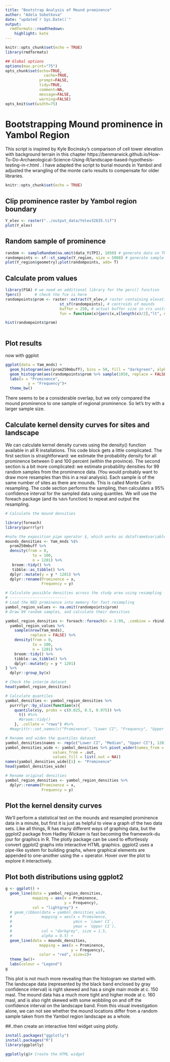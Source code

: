 ```yaml
---
title: "Bootstrap Analysis of Mound prominence"
author: "Adela Sobotkova"
date: "updated`r Sys.Date()`"
output:
  rmdformats::readthedown:
    highlight: kate
---
```


```r
knitr::opts_chunk$set(echo = TRUE)
library(rmdformats)

## Global options
options(max.print="75")
opts_chunk$set(echo=TRUE,
	             cache=TRUE,
               prompt=FALSE,
               tidy=TRUE,
               comment=NA,
               message=FALSE,
               warning=FALSE)
opts_knit$set(width=75)
```

# Bootstrapping Mound prominence in Yambol Region 
This script is inspired by Kyle Bocinsky's comparison of cell tower elevation with background terrain in this chapter https://benmarwick.github.io/How-To-Do-Archaeological-Science-Using-R/landscape-based-hypothesis-testing-in-r.html
. I have adapted the script to burial mounds in Yambol and adjusted the wrangling of the monte carlo results to compensate for older libraries.
 
 
```r
knitr::opts_chunk$set(echo = TRUE)
```

## Clip prominence raster by Yambol region boundary
```r
Y_elev <- raster("../output_data/Yelev32635.tif")
plot(Y_elev)
```

## Random sample of prominence
```r
random <- sampleRandom(na.omit(data_Y$TPI), 1050) # generate data on TRI sample as big as the mounds, but it is not quite prominence
randompoints <- sf::st_sample(Y_region, size = 5000) # generate sample as big as the mounds
plot(Y_region$geometry);plot(randompoints, add= T)

```
## Calculate prom values

```r
library(FSA) # we need an additional library for the perc() function
?perc()      # check the fce is here
randompoints$prom <- raster::extract(Y_elev,# raster containing elevation data
                        st_sf(randompoints), # centroids of mounds
                        buffer = 250, # actual buffer size in crs units, in this case 250m  or ca 7x7 cells around kernel
                        fun = function(x){perc(x,x[length(x)/2],"lt", na.rm = FALSE, digits = 2)})

hist(randompoints$prom)
    
```

## Plot results

now with ggplot
```r
ggplot(data = Yam_mnds) +
  geom_histogram(aes(prom250mbuff), bins = 50, fill = "darkgreen", alpha = 0.6)+
  geom_histogram(aes(randompoints$prom %>% sample(1050, replace = FALSE)), bins = 50, alpha = 0.5, fill = "hotpink", colour = "pink")+
  labs(x = "Prominence",
          y = "Frequency")+
  theme_bw()
```

There seems to be a considerable overlap, but we only compared the mound prominence to one sample of regional prominence. So let's try with a larger sample size.

## Calculate kernel density curves for sites and landscape
We can calculate kernel density curves using the density() function available in all R installations. This code block gets a little complicated. The first section is straightforward: we estimate the probability density for all prominence between 0 and 100 percent (within the province). The second section is a bit more complicated: we estimate probability densities for 99 random samples from the prominence data. (You would probably want to draw more resamples than this in a real analysis). Each sample is of the same number of sites as there are mounds. This is called Monte Carlo resampling. The code section performs the sampling, then calculates a 95% confidence interval for the sampled data using quantiles. We will use the foreach package (and its `%do%` function) to repeat and output the resampling.


```r

# Calculate the mound densities

library(foreach)
library(purrrlyr)

#note the exposition pipe operator $, which works as dataframe$variable
mounds_densities <- Yam_mnds %$%  
  prom250mbuff %>%
  density(from = 0,
            to = 100,
            n = 1201) %>% 
   broom::tidy() %>%
   tibble::as_tibble() %>%
  dplyr::mutate(y = y * 1201) %>%
  dplyr::rename(Prominence = x,
                Frequency = y)

```

```r
# Calculate possible densities across the study area using resampling
# -------------------------
# Load the NED prominence into memory for fast resampling
yambol_region_values <- na.omit(randompoints$prom)
# Draw 99 random samples, and calculate their densities

yambol_region_densities <- foreach::foreach(n = 1:99, .combine = rbind) %do% {
  yambol_region_values %>%
    sample(nrow(Yam_mnds),
           replace = FALSE) %>%
    density(from = 0,
            to = 100,
            n = 1201) %>% 
    broom::tidy() %>%
    tibble::as_tibble() %>%
    dplyr::mutate(y = y * 1201)
} %>%
  dplyr::group_by(x)

# Check the interim dataset
head(yambol_region_densities)

# Calculate quantiles
yambol_densities <- yambol_region_densities %>%
  purrrlyr::by_slice(function(x){
    quantile(x$y, probs = c(0.025, 0.5, 0.975)) %>%
      t() #%>%
      #broom::tidy()  
    }, .collate = "rows") #%>%
  #magrittr::set_names(c("Prominence", "Lower CI", "Frequency", "Upper CI"))

# Rename and widen the quantiles dataset
yambol_densities$names <- rep(c("Lower CI", "Median", "Upper CI"), 1201)
yambol_densities_wide <- yambol_densities %>% pivot_wider(names_from = names,
                     values_from = .out,
                     values_fill = list(.out = NA))
names(yambol_densities_wide)[1] <- "Prominence"
head(yambol_densities_wide)

# Rename original densities
yambol_region_densities <- yambol_region_densities %>% 
  dplyr::rename(Prominence = x,
                Frequency = y)

```

## Plot the kernel density curves
We’ll perform a statistical test on the mounds and resampled prominence data in a minute, but first it is just as helpful to view a graph of the two data sets. Like all things, R has many different ways of graphing data, but the ggplot2 package from Hadley Wickam is fast becoming the framework-du jour for graphics in R. The plotly package can be used to effortlessly convert ggplot2 graphs into interactive HTML graphics. ggplot2 uses a pipe-like system for building graphs, where graphical elements are appended to one-another using the + operator. Hover over the plot to explore it interactively.


## Plot both distributions using ggplot2
```r
g <- ggplot() +
  geom_line(data = yambol_region_densities,
            mapping = aes(x = Prominence,
                          y = Frequency),
            col = "lightgrey") +
  # geom_ribbon(data = yambol_densities_wide,
  #             mapping = aes(x = Prominence,
  #                           ymin = `Lower CI`,
  #                           ymax = `Upper CI`),
  #             col = "darkgrey", size = 1.5,
  #             alpha = 0.5) +
  geom_line(data = mounds_densities,
               mapping = aes(x = Prominence,
                             y = Frequency),
               color = "red", size=2)+
  theme_bw()+
  labs(colour = "Legend")
g
```
This plot is not much more revealing than the histogram we started with.  The landscape data (represented by the black band enclosed by gray confidence interval) is right skewed and has a single main mode at c. 150 masl. The mound data has a much more tight and higher mode at c. 160 masl, and is also right skewed with some wobbling on and off the confidence interval on the landscape band.  From this visual investigation alone, we can not see whether the mound locations differ from a random sample taken from the Yambol region landscape as a whole. 

##..then create an interactive html widget using plotly.
```r
install.packages("ggplotly")
install.packages("R")
library(ggplotly)

ggplotly(g)# Create the HTML widget
```


